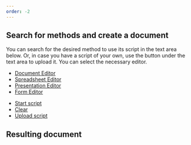 ```yaml
---
order: -2
---
```

## Search for methods and create a document

You can search for the desired method to use its script in the text area below. Or, in case you have a script of your own, use the button under the text area to upload it. You can select the necessary editor.

* [Document Editor](/docbuilder/try)
* [Spreadsheet Editor](/docbuilder/try?type=cell)
* [Presentation Editor](/docbuilder/try?type=slide)
* [Form Editor](/docbuilder/try?type=form)

[]()



- [Start script]()
- [Clear]()
- [Upload script]()

## Resulting document
